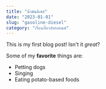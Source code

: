 ```yaml
---
title: "น้ำมันดีเซล์"
date: "2023-01-01"
slug: "gasoline-diesel"
category: "เรื่องเกี่ยวกับรถยนต์"
---
```


This is my first blog post! Isn't it *great*?

Some of my **favorite** things are:

* Petting dogs
* Singing
* Eating potato-based foods